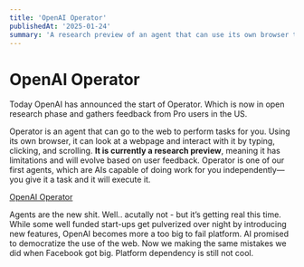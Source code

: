 ```yaml
---
title: 'OpenAI Operator'
publishedAt: '2025-01-24'
summary: 'A research preview of an agent that can use its own browser to perform tasks for you.'
---
```


# OpenAI Operator

Today OpenAI has announced the start of Operator. Which is now in open research phase and gathers feedback from Pro users in the US.

Operator is an agent that can go to the web to perform tasks for you. Using its own browser, it can look at a webpage and interact with it by typing, clicking, and scrolling. **It is currently a research preview**, meaning it has limitations and will evolve based on user feedback. Operator is one of our first agents, which are AIs capable of doing work for you independently—you give it a task and it will execute it.

[OpenAI Operator](https://openai.com/index/introducing-operator/)

Agents are the new shit. Well.. acutally not - but it’s getting real this time. While some well funded start-ups get pulverized over night by introducing new features, OpenAI becomes more a too big to fail platform. AI promised to democratize the use of the web. Now we making the same mistakes we did when Facebook got big. Platform dependency is still not cool.